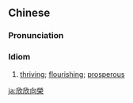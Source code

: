 {{also|欣欣向荣}}
==Chinese==
{{zh-forms|s=欣欣向荣|type=22}}

===Pronunciation===
{{zh-pron
|m=xīnxīn xiàngróng
|c=jan1 jan1 hoeng3 wing4
|mn=him-him-hiòng-êng
|cat=id
}}

===Idiom===
{{zh-idiom}}

# {{lb|zh|Advanced Mandarin}} [[thriving]]; [[flourishing]]; [[prosperous]]

[[ja:欣欣向榮]]